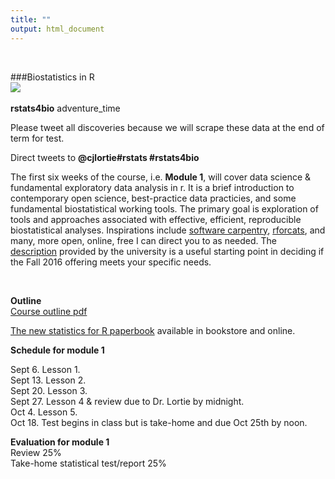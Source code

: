 ```yaml
---
title: ""
output: html_document
---
```

<br>

###Biostatistics in R  
![](./stats.JPG)  
<br>
**rstats4bio**
adventure_time  

Please tweet all discoveries because we will scrape these data at the end of term for test.

Direct tweets to **@cjlortie#rstats #rstats4bio**

The first six weeks of the course, i.e. **Module 1**, will cover data science & fundamental exploratory data analysis in r.  It is a brief introduction to contemporary open science, best-practice data practicies, and some fundamental biostatistical working tools. The primary goal is exploration of tools and approaches associated with effective, efficient, reproducible biostatistical analyses. Inspirations include [software carpentry](http://software-carpentry.org), [rforcats](http://rforcats.net), and many, more open, online, free I can direct you to as needed. The [description](http://biology.gradstudies.yorku.ca/courses/biol-5081/) provided by the university is a useful starting point in deciding if the Fall 2016 offering meets your specific needs.

<br>  

**Outline**    
[Course outline pdf](https://github.com/cjlortie/rstats4bio/blob/master/BIOL5081-2018.pdf)  

[The new statistics for R paperbook](https://global.oup.com/academic/product/the-new-statistics-with-r-9780198729068?cc=us&lang=en&) available in bookstore and online.  


**Schedule for module 1**

Sept 6. Lesson 1.   
Sept 13. Lesson 2.   
Sept 20. Lesson 3.  
Sept 27. Lesson 4 & review due to Dr. Lortie by midnight.    
Oct 4. Lesson 5.  
Oct 18. Test begins in class but is take-home and due Oct 25th by noon.  

**Evaluation for module 1**  
Review 25%   
Take-home statistical test/report 25%  



